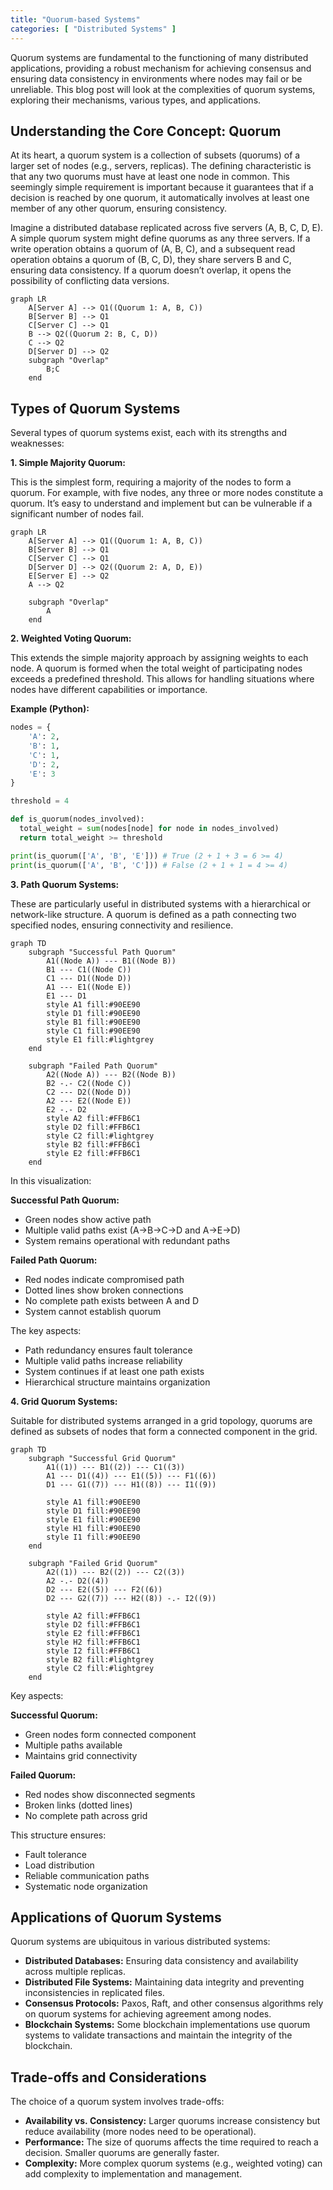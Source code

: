 ```yaml
---
title: "Quorum-based Systems"
categories: [ "Distributed Systems" ]
---
```


Quorum systems are fundamental to the functioning of many distributed applications, providing a robust mechanism for achieving consensus and ensuring data consistency in environments where nodes may fail or be unreliable. This blog post will look at the complexities of quorum systems, exploring their mechanisms, various types, and applications.


## Understanding the Core Concept: Quorum

At its heart, a quorum system is a collection of subsets (quorums) of a larger set of nodes (e.g., servers, replicas). The defining characteristic is that any two quorums must have at least one node in common. This seemingly simple requirement is important because it guarantees that if a decision is reached by one quorum, it automatically involves at least one member of any other quorum, ensuring consistency.


Imagine a distributed database replicated across five servers (A, B, C, D, E). A simple quorum system might define quorums as any three servers. If a write operation obtains a quorum of (A, B, C), and a subsequent read operation obtains a quorum of (B, C, D), they share servers B and C, ensuring data consistency. If a quorum doesn't overlap, it opens the possibility of conflicting data versions.

```mermaid
graph LR
    A[Server A] --> Q1((Quorum 1: A, B, C))
    B[Server B] --> Q1
    C[Server C] --> Q1
    B --> Q2((Quorum 2: B, C, D))
    C --> Q2
    D[Server D] --> Q2
    subgraph "Overlap"
        B;C
    end
```

## Types of Quorum Systems

Several types of quorum systems exist, each with its strengths and weaknesses:

**1. Simple Majority Quorum:**

This is the simplest form, requiring a majority of the nodes to form a quorum. For example, with five nodes, any three or more nodes constitute a quorum. It's easy to understand and implement but can be vulnerable if a significant number of nodes fail.

```mermaid
graph LR
    A[Server A] --> Q1((Quorum 1: A, B, C))
    B[Server B] --> Q1
    C[Server C] --> Q1
    D[Server D] --> Q2((Quorum 2: A, D, E))
    E[Server E] --> Q2
    A --> Q2

    subgraph "Overlap"
        A
    end
```

**2. Weighted Voting Quorum:**

This extends the simple majority approach by assigning weights to each node. A quorum is formed when the total weight of participating nodes exceeds a predefined threshold. This allows for handling situations where nodes have different capabilities or importance.

**Example (Python):**

``` python
nodes = {
    'A': 2,
    'B': 1,
    'C': 1,
    'D': 2,
    'E': 3
}

threshold = 4

def is_quorum(nodes_involved):
  total_weight = sum(nodes[node] for node in nodes_involved)
  return total_weight >= threshold

print(is_quorum(['A', 'B', 'E'])) # True (2 + 1 + 3 = 6 >= 4)
print(is_quorum(['A', 'B', 'C'])) # False (2 + 1 + 1 = 4 >= 4)
```

**3. Path Quorum Systems:**

These are particularly useful in distributed systems with a hierarchical or network-like structure. A quorum is defined as a path connecting two specified nodes, ensuring connectivity and resilience.

```mermaid
graph TD
    subgraph "Successful Path Quorum"
        A1((Node A)) --- B1((Node B))
        B1 --- C1((Node C))
        C1 --- D1((Node D))
        A1 --- E1((Node E))
        E1 --- D1
        style A1 fill:#90EE90
        style D1 fill:#90EE90
        style B1 fill:#90EE90
        style C1 fill:#90EE90
        style E1 fill:#lightgrey
    end

    subgraph "Failed Path Quorum"
        A2((Node A)) --- B2((Node B))
        B2 -.- C2((Node C))
        C2 --- D2((Node D))
        A2 --- E2((Node E))
        E2 -.- D2
        style A2 fill:#FFB6C1
        style D2 fill:#FFB6C1
        style C2 fill:#lightgrey
        style B2 fill:#FFB6C1
        style E2 fill:#FFB6C1
    end
```

In this visualization:

**Successful Path Quorum:**

- Green nodes show active path
- Multiple valid paths exist (A→B→C→D and A→E→D)
- System remains operational with redundant paths

**Failed Path Quorum:**

- Red nodes indicate compromised path
- Dotted lines show broken connections
- No complete path exists between A and D
- System cannot establish quorum

The key aspects:

- Path redundancy ensures fault tolerance
- Multiple valid paths increase reliability
- System continues if at least one path exists
- Hierarchical structure maintains organization

**4. Grid Quorum Systems:**

Suitable for distributed systems arranged in a grid topology, quorums are defined as subsets of nodes that form a connected component in the grid.

```mermaid
graph TD
    subgraph "Successful Grid Quorum"
        A1((1)) --- B1((2)) --- C1((3))
        A1 --- D1((4)) --- E1((5)) --- F1((6))
        D1 --- G1((7)) --- H1((8)) --- I1((9))
        
        style A1 fill:#90EE90
        style D1 fill:#90EE90
        style E1 fill:#90EE90
        style H1 fill:#90EE90
        style I1 fill:#90EE90
    end

    subgraph "Failed Grid Quorum"
        A2((1)) --- B2((2)) --- C2((3))
        A2 -.- D2((4))
        D2 --- E2((5)) --- F2((6))
        D2 --- G2((7)) --- H2((8)) -.- I2((9))
        
        style A2 fill:#FFB6C1
        style D2 fill:#FFB6C1
        style E2 fill:#FFB6C1
        style H2 fill:#FFB6C1
        style I2 fill:#FFB6C1
        style B2 fill:#lightgrey
        style C2 fill:#lightgrey
    end

```

Key aspects:

**Successful Quorum:**

- Green nodes form connected component
- Multiple paths available
- Maintains grid connectivity

**Failed Quorum:**

- Red nodes show disconnected segments
- Broken links (dotted lines)
- No complete path across grid

This structure ensures:

- Fault tolerance
- Load distribution
- Reliable communication paths
- Systematic node organization

## Applications of Quorum Systems

Quorum systems are ubiquitous in various distributed systems:

-   **Distributed Databases:** Ensuring data consistency and availability across multiple replicas.
-   **Distributed File Systems:** Maintaining data integrity and preventing inconsistencies in replicated files.
-   **Consensus Protocols:** Paxos, Raft, and other consensus algorithms rely on quorum systems for achieving agreement among nodes.
-   **Blockchain Systems:** Some blockchain implementations use quorum systems to validate transactions and maintain the integrity of the blockchain.

## Trade-offs and Considerations

The choice of a quorum system involves trade-offs:

-   **Availability vs. Consistency:** Larger quorums increase consistency but reduce availability (more nodes need to be operational).
-   **Performance:** The size of quorums affects the time required to reach a decision. Smaller quorums are generally faster.
-   **Complexity:** More complex quorum systems (e.g., weighted voting) can add complexity to implementation and management.